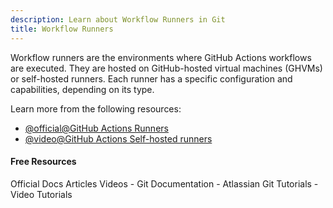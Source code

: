 ```yaml
---
description: Learn about Workflow Runners in Git
title: Workflow Runners
---
```


Workflow runners are the environments where GitHub Actions workflows are executed. They are hosted on GitHub-hosted virtual machines (GHVMs) or self-hosted runners. Each runner has a specific configuration and capabilities, depending on its type.

Learn more from the following resources:

- [@official@GitHub Actions Runners](https://docs.github.com/en/actions/hosting-your-own-runners/about-self-hosted-runners)
- [@video@GitHub Actions Self-hosted runners](https://www.youtube.com/watch?v=aLHyPZO0Fy0)

#### Free Resources

<Tabs defaultValue="official">
<TabsList>
<TabsTrigger value="official">Official Docs</TabsTrigger>
<TabsTrigger value="article">Articles</TabsTrigger>
<TabsTrigger value="video">Videos</TabsTrigger>
</TabsList>

<TabsContent value="official">
- <Link href="https://git-scm.com/docs">Git Documentation</Link>
</TabsContent>
<TabsContent value="article">
- <Link href="https://www.atlassian.com/git/tutorials">Atlassian Git Tutorials</Link>
</TabsContent>
<TabsContent value="video">
- <Link href="https://www.youtube.com/results?search_query=git+workflow-runners+tutorial">Video Tutorials</Link>
</TabsContent>
</Tabs>
